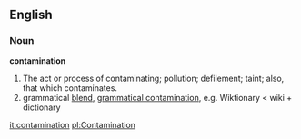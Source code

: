 ==English==

===Noun===

'''contamination'''

#The act or process of contaminating; pollution; defilement; taint; also, that which contaminates.
#grammatical [[blend]], [[grammatical contamination]], e.g. Wiktionary < wiki + dictionary

[[it:contamination]]
[[pl:Contamination]]